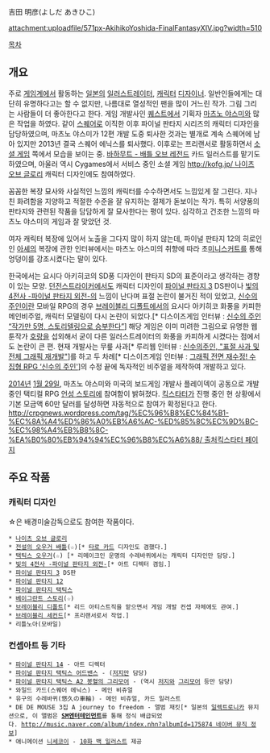 吉田 明彦(よしだ あきひこ)

attachment:uploadfile/571px-AkihikoYoshida-FinalFantasyXIV.jpg?width=510

[[목차]]
== 개요 ==
주로 [[게임]]계에서 활동하는 [[일본]]의 [[일러스트레이터]], [[캐릭터]] [[디자이너]]. 일반인들에게는 대단히 유명하다고는 할 수 없지만, 나름대로 열성적인 팬을 많이 거느린 작가. 그림 그리는 사람들이 더 좋아한다고 한다. 게임 개발사인 [[퀘스트]]에서 기획자 [[마츠노 야스미]]와 많은 작업을 하였다. 같이 [[스퀘어]]로 이직한 이후 파이널 판타지 시리즈의 캐릭터 디자인을 담당하였으며, 마츠노 야스미가 12편 개발 도중 퇴사한 것과는 별개로 계속 스퀘어에 남아 있지만 2013년 결국 스퀘어 에닉스를 퇴사했다. 이후로는 프리랜서로 활동하면서 [[소셜 게임]] 쪽에서 모습을 보이는 중. [[바하무트 - 배틀 오브 레전드]] 카드 일러스트를 맡기도 하였으며, 아울러 역시 Cygames에서 서비스 중인 소셜 게임 [[http://kofg.jp/ 나이츠 오브 글로리]] 캐릭터 디자인에도 참여하였다.

꼼꼼한 복장 묘사와 사실적인 느낌의 캐릭터를 수수하면서도 느낌있게 잘 그린다. 지나친 화려함을 지양하고 적절한 수준을 잘 유지하는 절제가 돋보이는 작가. 특히 서양풍의 판타지와 관련된 작품을 담담하게 잘 묘사한다는 평이 있다. 심각하고 건조한 느낌의 마츠노 야스미의 게임과 잘 맞았던 것.

여자 캐릭터 복장에 있어서 노출을 그다지 많이 하지 않는데, 파이널 판타지 12의 히로인인 [[아셰]]의 복장에 관한 인터뷰에서는 마츠노 야스미의 취향에 따라 초[[미니스커트]]를 통해 엉덩이를 강조시켰다는 말이 있다.

한국에서는 요시다 아키히코의 SD풍 디자인이 판타지 SD의 표준이라고 생각하는 경향이 있는 모양. [[던전스트라이커]]에서도 캐릭터 디자인이 [[파이널 판타지 3]] DS판이나 [[빛의 4전사 -파이널 판타지 외전-]]의 느낌이 난다며 표절 논란이 불거진 적이 있었고, [[신수의 주인]]이란 모바일 RPG의 경우 [[브레이블리 디폴트]]에서의 요시다 아키히코 화풍을 카피한 메인비주얼, 캐릭터 모델링이 다시 논란이 되었다.[* 디스이즈게임 인터뷰 : [http://www.thisisgame.com/webzine/news/nboard/5/?n=49929 신수의 주인 “작가만 5명, 스토리텔링으로 승부한다” ]] 해당 게임은 이미 미려한 그림으로 유명한 웹툰작가 [[호랑]]을 섭외해서 굳이 다른 일러스트레이터의 화풍을 카피하게 시켰다는 점에서도 논란이 큰 편. 현재 개발사는 무릎 사과[* 루리웹 인터뷰 : [http://bbs1.ruliweb.daum.net/gaia/do/ruliweb/default/news/547/read?articleId=1188&bbsId=G007&pageIndex=1 신수의주인, "표절 사과 및 전체 그래픽 재개발"]]를 하고 두 차례[* 디스이즈게임 인터뷰 : [http://www.thisisgame.com/webzine/news/nboard/4/?n=51249 그래픽 전면 재수정! 수집형 RPG ‘신수의 주인' ]]의 수정 끝에 독자적인 비주얼을 제작하여 개발하고 있다.

[[2014년]] [[1월 29일]], 마츠노 야스미와 미국의 보드게임 개발사 플레이덱이 공동으로 개발 중인 택티컬 RPG [[언성 스토리]]에 참여함이 밝혀졌다. [[킥스타터]]가 진행 중인 현 상황에서 기본 모금액 60만 달러를 달성하면 자동적으로 참여가 확정된다고 한다. [[http://crpgnews.wordpress.com/tag/%EC%96%B8%EC%84%B1-%EC%8A%A4%ED%86%A0%EB%A6%AC-%ED%85%8C%EC%9D%BC-%EC%98%A4%EB%B8%8C-%EA%B0%80%EB%94%94%EC%96%B8%EC%A6%88/ 출처]][https://www.kickstarter.com/projects/482445197/unsung-story-tale-of-the-guardians 킥스타터 페이지]

== 주요 작품 ==
=== 캐릭터 디자인 ===
☆은 배경미술감독으로도 참여한 작품이다.

 * [[나이츠 오브 글로리]]
 * [[전설의 오우거 배틀]](☆)[* [[타로 카드]] 디자인도 겸했다.]
 * [[택틱스 오우거]](☆) [* 리메이크인 운명의 수레바퀴에서는 캐릭터 디자인만 담당.]
 * [[빛의 4전사 -파이널 판타지 외전-]][* 아트 디렉터 겸임.]
 * [[파이널 판타지 3]] DS판
 * [[파이널 판타지 12]]
 * [[파이널 판타지 택틱스]]
 * [[베이그란트 스토리]](☆)
 * [[브레이블리 디폴트]][* 리드 아티스트직을 맡으면서 게임 개발 컨셉 자체에도 관여.]
 * [[브레이블리 세컨드]][* 프리랜서로서 작업.]
 * 리틀노아(모바일)
=== 컨셉아트 등 기타 ===
 * [[파이널 판타지 14]] - 아트 디렉터
 * [[파이널 판타지 택틱스 어드밴스]] - ([[저지]]만 담당)
 * [[파이널 판타지 택틱스 A2 봉혈의 그리모어]] - (역시 [[저지]]와 [[그리모어]] 등만 담당)
 * 와일드 카드(스퀘어 에닉스) - 메인 비쥬얼
 * 유구의 수레바퀴(悠久の車輪) - 메인 비쥬얼, 카드 일러스트
 * DE DE MOUSE 3집 A journey to freedom - 앨범 재킷[* 일본의 [[일렉트로니카]] 뮤지션으로, 이 앨범은 '''[[SM엔터테인먼트]]'''를 통해 정식 배급되었다. [[http://music.naver.com/album/index.nhn?albumId=175874 네이버 뮤직 정보]]]
 * 애니메이션 [[니세코이]] - [http://livedoor.blogimg.jp/anico_bin/imgs/5/f/5f4213fd.jpg 10화 백 일러스트] 제공
